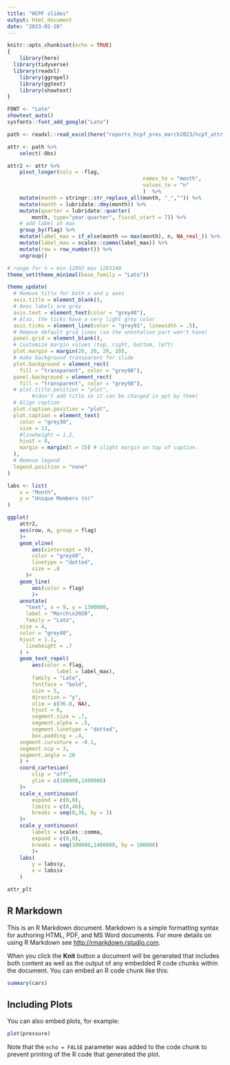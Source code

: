 ```yaml
---
title: "HCPF slides"
output: html_document
date: "2023-02-28"
---
```


```r
knitr::opts_chunk$set(echo = TRUE)
{
	library(here)
  library(tidyverse) 
  library(readxl)
	library(ggrepel)
	library(ggtext)
	library(showtext)
}

FONT <- "Lato"
showtext_auto()
sysfonts::font_add_google("Lato")

```  

```r
path <- readxl::read_excel(here("reports_hcpf_pres_march2023/hcpf_attr.xlsx"))

attr <- path %>% 
	select(-Obs) 

attr2 <- attr %>% 
	pivot_longer(cols = -flag,
											names_to = "month",
											values_to = "n"
											)  %>% 
	mutate(month = stringr::str_replace_all(month, "_","")) %>% 
	mutate(month = lubridate::dmy(month)) %>% 
	mutate(quarter = lubridate::quarter(
		month, type="year.quarter", fiscal_start = 7)) %>% 
	# add label at max 
	group_by(flag) %>% 
	mutate(label_max = if_else(month == max(month), n, NA_real_)) %>% 
	mutate(label_max = scales::comma(label_max)) %>% 
	mutate(row = row_number()) %>% 
	ungroup()

```  

```r

# range for n = min 12092 max 1203140  
theme_set(theme_minimal(base_family = "Lato"))

theme_update(
  # Remove title for both x and y axes
  axis.title = element_blank(),
  # Axes labels are grey
  axis.text = element_text(color = "grey40"),
  # Also, the ticks have a very light grey color
  axis.ticks = element_line(color = "grey91", linewidth = .5),
  # Remove default grid lines (so the annotation part won't have)
  panel.grid = element_blank(),
  # Customize margin values (top, right, bottom, left)
  plot.margin = margin(20, 20, 20, 20),
  # make background transparent for slide
  plot.background = element_rect(
  	fill = "transparent", color = "grey98"),
  panel.background = element_rect(
  	fill = "transparent", color = "grey98"),
  # plot.title.position = "plot", 
  		#(don't add title so it can be changed in ppt by them)
  # Align caption 
  plot.caption.position = "plot",
  plot.caption = element_text(
    color = "grey30", 
    size = 13,
    #lineheight = 1.2, 
    hjust = 0,
    margin = margin(t = 15) # slight margin on top of caption.
  ),
  # Remove legend
  legend.position = "none"
)

labs <- list(
	x = "Month",
	y = "Unique Members (n)"
)

ggplot(
	attr2,
	aes(row, n, group = flag)
	)+
	geom_vline(
		aes(xintercept = 9),
		color = "grey40",
		linetype = "dotted",
		size = .8
	  )+
	geom_line(
		aes(color = flag)
		)+
	annotate(
	  "text", x = 9, y = 1300000,
	  label = "March\n2020",
	  family = "Lato",
  	size = 4,
  	color = "grey40",
  	hjust = 1.1,
	  lineheight = .7
  	) + 
	geom_text_repel(
		aes(color = flag,
				label = label_max),
		family = "Lato",
		fontface = "bold",
		size = 5,
		direction = "y",
		xlim = c(36.8, NA),
		hjust = 0,
		segment.size = .7,
		segment.alpha = .5, 
		segment.linetype = "dotted",
		box.padding = .4,
    segment.curvature = -0.1,
    segment.ncp = 3,
    segment.angle = 20
	) + 
	coord_cartesian(
		clip = "off",
		ylim = c(100000,1400000)
	)+
	scale_x_continuous(
		expand = c(0,0),
		limits = c(0,46),
		breaks = seq(0,36, by = 3)
	)+
	scale_y_continuous(
		labels = scales::comma,
		expand = c(0,0),
		breaks = seq(100000,1400000, by = 100000)
		)+
	labs(
		y = labs$y,
		x = labs$x
	)

attr_plt

```


## R Markdown

This is an R Markdown document. Markdown is a simple formatting syntax for authoring HTML, PDF, and MS Word documents. For more details on using R Markdown see <http://rmarkdown.rstudio.com>.

When you click the **Knit** button a document will be generated that includes both content as well as the output of any embedded R code chunks within the document. You can embed an R code chunk like this:

```r
summary(cars)
```

## Including Plots

You can also embed plots, for example:

```r
plot(pressure)
```

Note that the `echo = FALSE` parameter was added to the code chunk to prevent printing of the R code that generated the plot.
